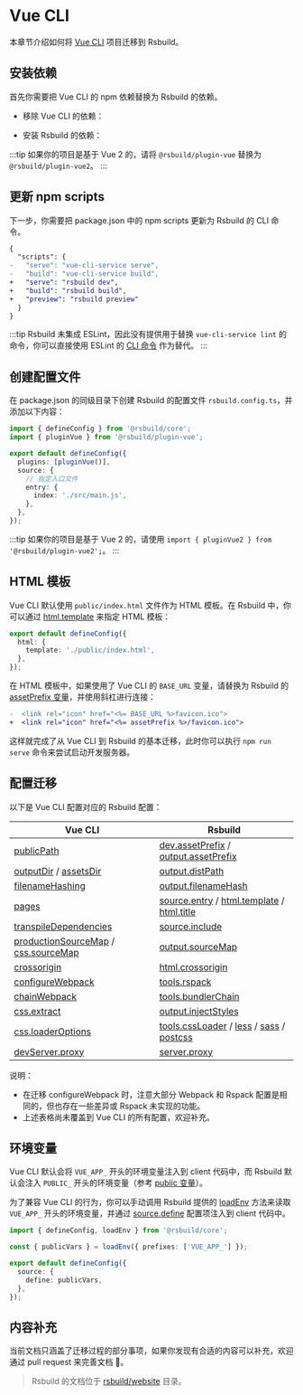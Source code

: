 # Vue CLI

本章节介绍如何将 [Vue CLI](https://github.com/vuejs/vue-cli) 项目迁移到 Rsbuild。

## 安装依赖

首先你需要把 Vue CLI 的 npm 依赖替换为 Rsbuild 的依赖。


- 移除 Vue CLI 的依赖：

<PackageManagerTabs command="remove @vue/cli-service @vue/cli-plugin-babel @vue/cli-plugin-eslint core-js" />

- 安装 Rsbuild 的依赖：

<PackageManagerTabs command="add @rsbuild/core @rsbuild/plugin-vue -D" />

:::tip
如果你的项目是基于 Vue 2 的，请将 `@rsbuild/plugin-vue` 替换为 `@rsbuild/plugin-vue2`。
:::

## 更新 npm scripts

下一步，你需要把 package.json 中的 npm scripts 更新为 Rsbuild 的 CLI 命令。

```diff title="package.json"
{
  "scripts": {
-   "serve": "vue-cli-service serve",
-   "build": "vue-cli-service build",
+   "serve": "rsbuild dev",
+   "build": "rsbuild build",
+   "preview": "rsbuild preview"
  }
}
```

:::tip
Rsbuild 未集成 ESLint，因此没有提供用于替换 `vue-cli-service lint` 的命令，你可以直接使用 ESLint 的 [CLI 命令](https://eslint.org/docs/latest/use/command-line-interface) 作为替代。
:::

## 创建配置文件

在 package.json 的同级目录下创建 Rsbuild 的配置文件 `rsbuild.config.ts`，并添加以下内容：

```ts title="rsbuild.config.ts"
import { defineConfig } from '@rsbuild/core';
import { pluginVue } from '@rsbuild/plugin-vue';

export default defineConfig({
  plugins: [pluginVue()],
  source: {
    // 指定入口文件
    entry: {
      index: './src/main.js',
    },
  },
});
```

:::tip
如果你的项目是基于 Vue 2 的，请使用 `import { pluginVue2 } from '@rsbuild/plugin-vue2';`。
:::

## HTML 模板

Vue CLI 默认使用 `public/index.html` 文件作为 HTML 模板。在 Rsbuild 中，你可以通过 [html.template](/config/html/template) 来指定 HTML 模板：

```ts title="rsbuild.config.ts"
export default defineConfig({
  html: {
    template: './public/index.html',
  },
});
```

在 HTML 模板中，如果使用了 Vue CLI 的 `BASE_URL` 变量，请替换为 Rsbuild 的 [assetPrefix 变量](/config/html/template-parameters)，并使用斜杠进行连接：

```diff
-  <link rel="icon" href="<%= BASE_URL %>favicon.ico">
+  <link rel="icon" href="<%= assetPrefix %>/favicon.ico">
```

这样就完成了从 Vue CLI 到 Rsbuild 的基本迁移，此时你可以执行 `npm run serve` 命令来尝试启动开发服务器。

## 配置迁移

以下是 Vue CLI 配置对应的 Rsbuild 配置：

| Vue CLI                                                                                                                                 | Rsbuild                                                                                                                                  |
| --------------------------------------------------------------------------------------------------------------------------------------- | ---------------------------------------------------------------------------------------------------------------------------------------- |
| [publicPath](https://cli.vuejs.org/config/#publicpath)                                                                                  | [dev.assetPrefix](/config/dev/asset-prefix) / [output.assetPrefix](/config/output/asset-prefix)                                          |
| [outputDir](https://cli.vuejs.org/config/#outputdir) / [assetsDir](https://cli.vuejs.org/config/#assetsdir)                             | [output.distPath](/config/output/dist-path)                                                                                              |
| [filenameHashing](https://cli.vuejs.org/config/#filenamehashing)                                                                        | [output.filenameHash](/config/output/filename-hash)                                                                                      |
| [pages](https://cli.vuejs.org/config/#pages)                                                                                            | [source.entry](/config/source/entry) / [html.template](/config/html/template) / [html.title](/config/html/title)                         |
| [transpileDependencies](https://cli.vuejs.org/config/#transpiledependencies)                                                            | [source.include](/config/source/include)                                                                                                 |
| [productionSourceMap](https://cli.vuejs.org/config/#productionsourcemap) / [css.sourceMap](https://cli.vuejs.org/config/#css-sourcemap) | [output.sourceMap](/config/output/source-map)                                                                                            |
| [crossorigin](https://cli.vuejs.org/config/#crossorigin)                                                                                | [html.crossorigin](/config/html/crossorigin)                                                                                             |
| [configureWebpack](https://cli.vuejs.org/config/#configurewebpack)                                                                      | [tools.rspack](/config/tools/rspack)                                                                                                     |
| [chainWebpack](https://cli.vuejs.org/config/#chainwebpack)                                                                              | [tools.bundlerChain](/config/tools/bundler-chain)                                                                                        |
| [css.extract](https://cli.vuejs.org/config/#css-extract)                                                                                | [output.injectStyles](/config/output/inject-styles)                                                                                      |
| [css.loaderOptions](https://cli.vuejs.org/config/#css-loaderoptions)                                                                    | [tools.cssLoader](/config/tools/css-loader) / [less](/config/tools/less) / [sass](/config/tools/sass) / [postcss](/config/tools/postcss) |
| [devServer.proxy](https://cli.vuejs.org/config/#devserver-proxy)                                                                        | [server.proxy](/config/server/proxy)                                                                                                     |

说明：

- 在迁移 configureWebpack 时，注意大部分 Webpack 和 Rspack 配置是相同的，但也存在一些差异或 Rspack 未实现的功能。
- 上述表格尚未覆盖到 Vue CLI 的所有配置，欢迎补充。

## 环境变量

Vue CLI 默认会将 `VUE_APP_` 开头的环境变量注入到 client 代码中，而 Rsbuild 默认会注入 `PUBLIC_` 开头的环境变量（参考 [public 变量](/guide/advanced/env-vars#public-变量)）。

为了兼容 Vue CLI 的行为，你可以手动调用 Rsbuild 提供的 [loadEnv](/api/javascript-api/core#loadenv) 方法来读取 `VUE_APP_` 开头的环境变量，并通过 [source.define](/config/source/define) 配置项注入到 client 代码中。

```ts title="rsbuild.config.ts"
import { defineConfig, loadEnv } from '@rsbuild/core';

const { publicVars } = loadEnv({ prefixes: ['VUE_APP_'] });

export default defineConfig({
  source: {
    define: publicVars,
  },
});
```

## 内容补充

当前文档只涵盖了迁移过程的部分事项，如果你发现有合适的内容可以补充，欢迎通过 pull request 来完善文档 🤝。

> Rsbuild 的文档位于 [rsbuild/website](https://github.com/web-infra-dev/rsbuild/tree/main/website) 目录。
